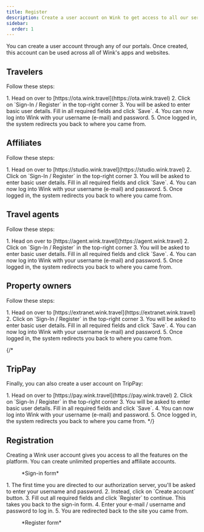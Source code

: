 ```yaml
---
title: Register
description: Create a user account on Wink to get access to all our services.
sidebar:
  order: 1
---
```



You can create a user account through any of our portals. Once created, this account can be used across all of Wink's apps and websites.

## Travelers

Follow these steps:

<Steps>
1. Head on over to [https://ota.wink.travel](https://ota.wink.travel)
2. Click on `Sign-In / Register` in the top-right corner
3. You will be asked to enter basic user details. Fill in all required fields and click `Save`.
4. You can now log into Wink with your username (e-mail) and password.
5. Once logged in, the system redirects you back to where you came from.
</Steps>

## Affiliates

Follow these steps:

<Steps>
1. Head on over to [https://studio.wink.travel](https://studio.wink.travel)
2. Click on `Sign-In / Register` in the top-right corner
3. You will be asked to enter basic user details. Fill in all required fields and click `Save`.
4. You can now log into Wink with your username (e-mail) and password.
5. Once logged in, the system redirects you back to where you came from.
</Steps>

## Travel agents

Follow these steps:

<Steps>
1. Head on over to [https://agent.wink.travel](https://agent.wink.travel)
2. Click on `Sign-In / Register` in the top-right corner
3. You will be asked to enter basic user details. Fill in all required fields and click `Save`.
4. You can now log into Wink with your username (e-mail) and password.
5. Once logged in, the system redirects you back to where you came from.
</Steps>

## Property owners

Follow these steps:

<Steps>
1. Head on over to [https://extranet.wink.travel](https://extranet.wink.travel)
2. Click on `Sign-In / Register` in the top-right corner
3. You will be asked to enter basic user details. Fill in all required fields and click `Save`.
4. You can now log into Wink with your username (e-mail) and password.
5. Once logged in, the system redirects you back to where you came from.
</Steps>

{/* 
## TripPay

Finally, you can also create a user account on TripPay:

<Steps>
1. Head on over to [https://pay.wink.travel](https://pay.wink.travel)
2. Click on `Sign-In / Register` in the top-right corner
3. You will be asked to enter basic user details. Fill in all required fields and click `Save`.
4. You can now log into Wink with your username (e-mail) and password.
5. Once logged in, the system redirects you back to where you came from.
</Steps> */}

## Registration

Creating a Wink user account gives you access to all the features on the platform. You can create unlimited properties and affiliate accounts.

<figure>
<CloudinaryImage 
      width="350"
      height="553"
      resize="scale"
      quality="best"
      alt="Sign-in"
      src="academy/sign-in" 
      errorImage="noimage_opaque_nyrtl0.png"
    />
    <figcaption>*Sign-in form*</figcaption>
</figure>

<Steps>
1. The first time you are directed to our authorization server, you'll be asked to enter your username and password.
2. Instead, click on `Create account` button.
3. Fill out all required fields and click `Register` to continue. This takes you back to the sign-in form.
4. Enter your e-mail / username and password to log in.
5. You are redirected back to the site you came from.
</Steps>

<figure>
<CloudinaryImage 
      width="350"
      height="615"
      resize="scale"
      quality="best"
      alt="Register"
      src="academy/register" 
      errorImage="noimage_opaque_nyrtl0.png"
    />
    <figcaption>*Register form*</figcaption>
</figure>
